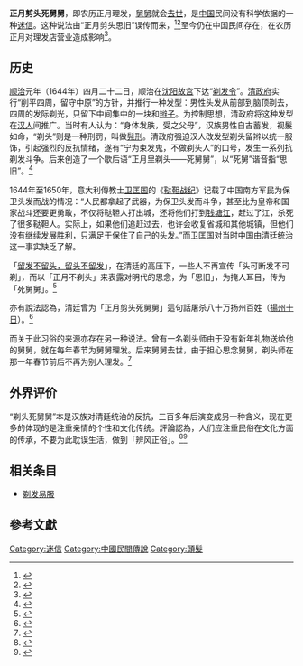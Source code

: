 '''正月剪头死舅舅'''，即农历正月理发，[[舅舅|舅舅]]就会[[去世|去世]]，是[[中国|中国]]民间没有科学依据的一种[[迷信|迷信]]。这种说法由“正月剪头思旧”误传而来，<ref>{{Cite web|url=http://m.sohu.com/n/409219362/?_trans_=000115_3w|title=大庆人不惧正月剪头 专家：死舅舅系误传-新闻频道-手机搜狐|accessdate=2017-01-30|author=|date=2016-02-28|work=|publisher=搜狐网}}</ref><ref>{{Cite web|url=http://news.sina.cn/sh/2015-02-28/detail-icczmvun6343479.d.html?from=wap|title=男子正月剪头被舅舅发现|accessdate=2017-01-30|author=|date=2015-02-28|last=|work=|publisher=环球网|archive-date=2019-06-20|archive-url=https://web.archive.org/web/20190620002157/https://news.sina.cn/sh/2015-02-28/detail-icczmvun6343479.d.html?from=wap|dead-url=no}}</ref>至今仍在中国民间存在，在农历正月对理发店营业造成影响<ref>{{Cite web|url=http://news.sina.com.cn/o/2006-02-14/08008198187s.shtml?from=wap|title=“正月剪头死舅舅”？扯！(图)_新闻中心_新浪网|accessdate=2017-01-31|author=|date=2006-02-14|work=|publisher=华商网-华商晨报|archive-date=2021-04-17|archive-url=https://web.archive.org/web/20210417012818/http://news.sina.com.cn/o/2006-02-14/08008198187s.shtml?from=wap|dead-url=no}}</ref>。

==历史==

{{Main|剃发易服}}

[[顺治|顺治]]元年（1644年）四月二十二日，顺治在[[沈阳故宫|沈阳故宫]]下达“[[剃发令|剃发令]]”。[[清政府|清政府]]实行“削平四周，留守中原”的方针，并推行一种发型：男性头发从前部到脑顶剃去，四周的发际剃光，只留下中间集中的一块和[[辫子|辫子]]。为控制思想，清政府将这种发型在[[汉人|汉人]]间推广。当时有人认为：“身体发肤，受之父母”，汉族男性自古蓄发，视髮如命，“剃头”则是一种刑罚，叫做[[髡刑|髡刑]]。清政府强迫汉人改发型剃头留辫以统一服饰，引起强烈的反抗情绪，遂有“宁为束发鬼，不做剃头人”的口号，发生一系列抗剃发斗争。后来创造了一个歇后语“正月里剃头——死舅舅”，以“死舅”谐音指“思旧”。<ref>{{Cite web|url=http://news.xinhuanet.com/society/2012-02/21/c_111550893.htm|title=民俗学家：“正月剃头死舅舅”习俗实为讹传|accessdate=2017-01-30|author=|date=2012-02-21|publisher=新華網|archive-date=2014-08-21|archive-url=https://web.archive.org/web/20140821085011/http://news.xinhuanet.com/society/2012-02/21/c_111550893.htm|dead-url=no}}</ref>

1644年至1650年，意大利傳教士[[卫匡国|卫匡国]]的《[[鞑靼战纪|鞑靼战纪]]》记载了中国南方军民为保卫头发而战的情况：“人民都拿起了武器，为保卫头发而斗争，甚至比为皇帝和国家战斗还要更勇敢，不仅将鞑靼人打出城，还将他们打到[[钱塘江|钱塘江]]，赶过了江，杀死了很多鞑靼人。实际上，如果他们追赶过去，也许会收复省城和其他城镇，但他们没有继续发展胜利，只满足于保住了自己的头发。”而卫匡国对当时中国由清廷统治这一事实缺乏了解。

「[[留发不留头，留头不留发|留发不留头，留头不留发]]」，在清廷的高压下，一些人不再宣传「头可断发不可剃」，而以「正月不剃头」来表露对明代的思念，为「思旧」，为掩人耳目，传为「死舅舅」。<ref>{{Cite web|url=http://www.sn.xinhuanet.com/2015-02/28/c_1114465794.htm|title=正月剃头死舅舅？为什么正月不能剃头原因如此|accessdate=2017-01-30|author=张思思|date=2015-02-28|work=|publisher=人民网|deadurl=yes|archiveurl=https://web.archive.org/web/20150509140916/http://www.sn.xinhuanet.com/2015-02/28/c_1114465794.htm|archivedate=2015-05-09}}</ref>

亦有說法認為，清廷曾为「正月剪头死舅舅」這句話屠杀八十万扬州百姓（[[揚州十日|揚州十日]]）。<ref>{{Cite web|url=http://m.toutiao.com/i6247419890102174210/|title=“正月里剪头死舅舅”这句俗语，引发清军屠杀扬州80万老百姓|accessdate=2017-01-30|author=每日汉字|date=2016-02-04|work=|publisher=今日头条}}</ref>

而关于此习俗的来源亦存在另一种说法。曾有一名剃头师由于没有新年礼物送给他的舅舅，就在每年春节为舅舅理发。后来舅舅去世，由于担心思念舅舅，剃头师在那一年春节前后不再为别人理发。<ref>{{Cite web|url=http://news.gmw.cn/newspaper/2015-03/01/content_104790635.htm|title=正月理发死舅舅？ 实为误传 光明网|accessdate=2017-01-30|author=|date=2015-03-01|publisher=城市晚报|archive-date=2016-01-25|archive-url=https://web.archive.org/web/20160125091557/http://news.gmw.cn/newspaper/2015-03/01/content_104790635.htm|dead-url=no}}</ref>

==外界评价==
“剃头死舅舅”本是汉族对清廷统治的反抗，三百多年后演变成另一种含义，现在更多的体现的是注重亲情的个性和文化传统。評論認為，人们应注重民俗在文化方面的传承，不要为此耽误生活，做到「辨风正俗」。<ref>{{Cite web|url=http://news.xinhuanet.com/society/2012-02/21/c_111550893.htm|title=民俗学家：“正月剃头死舅舅”习俗实为讹传|accessdate=2017-01-30|author=|date=2012-02-21|work=|publisher=新华网|archive-date=2014-08-21|archive-url=https://web.archive.org/web/20140821085011/http://news.xinhuanet.com/society/2012-02/21/c_111550893.htm|dead-url=no}}</ref><ref>{{Cite web|url=http://xw.qq.com/fashion/20140209005257/FAS2014020900525700|title=正月理发死舅舅？|accessdate=2017-01-30|author=|date=2014-02-09|publisher=凤凰网|archive-url=https://web.archive.org/web/20170202134959/http://xw.qq.com/fashion/20140209005257/FAS2014020900525700|archive-date=2017-02-02|dead-url=yes}}</ref>

==相关条目==
*[[剃发易服|剃发易服]]

==參考文獻==
{{reflist}}

[[Category:迷信|Category:迷信]]
[[Category:中國民間傳說|Category:中國民間傳說]] 
[[Category:頭髮|Category:頭髮]]